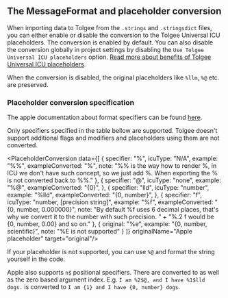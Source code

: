 ## The MessageFormat and placeholder conversion
When importing data to Tolgee from the `.strings` and `.stringsdict` files, you can either enable or disable the
conversion to the Tolgee Universal ICU placeholders. The conversion is enabled by default. You can also disable the
conversion globally in project settings by disabling the `Use Tolgee Universal ICU placeholders` option.
[Read more about benefits of Tolgee Universal ICU placeholders](/platform/icu_plaholders).

When the conversion is disabled, the original placeholders like `%llm`, `%@` etc. are preserved.

### Placeholder conversion specification

The apple documentation about format specifiers can be found
[here](https://developer.apple.com/library/archive/documentation/Cocoa/Conceptual/Strings/Articles/formatSpecifiers.html).

Only specifiers specified in the table bellow are supported. Tolgee doesn't support additional flags and modifiers and
placeholders using them are not converted.


<PlaceholderConversion data={[
  {
    specifier: "%",
    icuType: "N/A",
    example: "%%",
    exampleConverted: "%",
    note: "%% is the way how to render %, in ICU we don't have such concept, so we just add %. When exporting the % is not converted back to %%."
  },
  {
    specifier: "@",
    icuType: "none",
    example: "%@",
    exampleConverted: "{0}",
  },
  {
    specifier: "lld",
    icuType: "number",
    example: "%lld",
    exampleConverted: "{0, number}",
  },
  {
    specifier: "f",
    icuType: "number, [precision string]",
    example: "%f",
    exampleConverted: "{0, number, 0.000000}",
    note: "By default %f uses 6 decimal places, that's why we convert it to the number with such precision. " +
      "%.2 f would be {0, number, 0.00} and so on."
  },
  {
    original: "%e",
    example: "{0, number, scientific}",
    note: "%E is not supported"
  }
]} originalName="Apple placeholder" target="original"/>

If your placeholder is not supported, you can use `%@` and format the string yourself in the code.

Apple also supports `n$` positional specifiers. There are converted to as well as the zero based argument index. E.g.
`I am %2$@, and I have %1$lld dogs.` is converted to `I am {1} and I have {0, number} dogs`.
